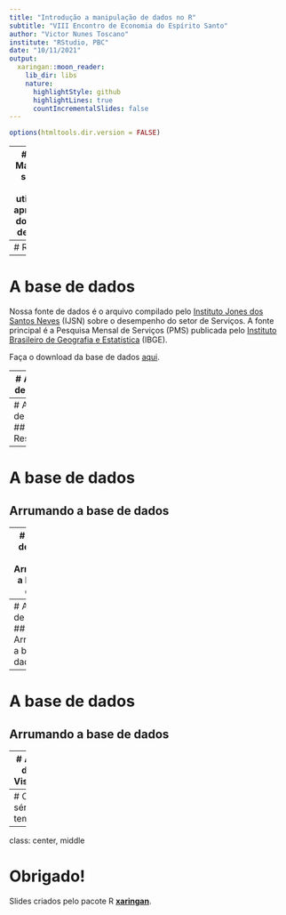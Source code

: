 ```yaml
---
title: "Introdução a manipulação de dados no R"
subtitle: "VIII Encontro de Economia do Espírito Santo"
author: "Victor Nunes Toscano"
institute: "RStudio, PBC"
date: "10/11/2021"
output:
  xaringan::moon_reader:
    lib_dir: libs
    nature:
      highlightStyle: github
      highlightLines: true
      countIncrementalSlides: false
---
```

```r
options(htmltools.dir.version = FALSE)
```

---
# Objetivo
Manipular as séries que serão utilizadas na apresentação dos modelos de previsão.


## Roteiro
1. Requisitos
2. Sobre a base de dados
3. Arrumando a base de dados (passo a passo)
  + Importar
  + Manipular
  + Exportar
4. Visualizando
5. Criando o objeto de série temporal (base)


---
# Requisitos


---
# A base de dados

Nossa fonte de dados é o arquivo compilado pelo [Instituto Jones dos Santos Neves](http://ijsn.es.gov.br/) (IJSN) sobre o desempenho do setor de Serviços. A fonte principal é a Pesquisa Mensal de Serviços (PMS) publicada pelo [Instituto Brasileiro de Geografia e Estatística](https://sidra.ibge.gov.br/pesquisa/pms/tabelas) (IBGE).

Faça o download da base de dados [aqui](http://ijsn.es.gov.br/component/attachments/download/7576).

---
# A base de dados 

A **Pesquisa Mensal de Serviços** - PMS tem como objetivo produzir indicadores que permitam acompanhar o comportamento conjuntural dos principais segmentos empresariais não-financeiros do setor de serviços, excluindo-se os da saúde e da educação, complementando, através da análise de curto prazo, o mapeamento da estrutura das atividades de serviços no País, efetuado pela Pesquisa Anual de Serviços - PAS. Assim, a uma pesquisa de caráter anual e estrutural, vem se juntar outra de caráter conjuntural, imprescindível para o estudo das variações cíclicas do setor de serviços.


---
# A base de dados
## Resultado


---
# A base de dados
## Arrumando a base de dados



---
# A base de dados
## Arrumando a base de dados


---
# A base de dados
## Arrumando a base de dados


---
# A base de dados
## Arrumando a base de dados


---
# A base de dados
## Visualizando


---
# Objeto de série temporal


---

class: center, middle

# Obrigado!

Slides criados pelo pacote R [**xaringan**](https://github.com/yihui/xaringan).
